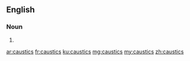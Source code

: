 ==English==

===Noun===
{{head|en|plural}}

# {{plural of|caustic|lang=en|nocat=1}}

[[ar:caustics]]
[[fr:caustics]]
[[ku:caustics]]
[[mg:caustics]]
[[my:caustics]]
[[zh:caustics]]